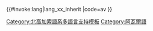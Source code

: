 <includeonly>{{#invoke:lang|lang_xx_inherit
|code=av
}}</includeonly><noinclude>
{{Documentation|Template:Lang-x/doc}}
[[Category:北高加索語系多語言支持模板]]
[[Category:阿瓦爾語]]
</noinclude>